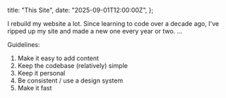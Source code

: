   title: "This Site",
  date: "2025-09-01T12:00:00Z",
};

I rebuild my website a lot. Since learning to code over a decade ago, I've
ripped up my site and made a new one every year or two.
...

Guidelines:
1) Make it easy to add content
2) Keep the codebase (relatively) simple
3) Keep it personal
4) Be consistent / use a design system
5) Make it fast